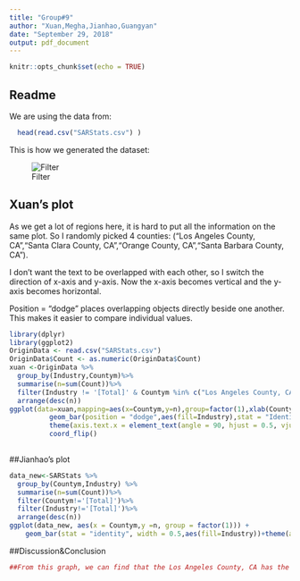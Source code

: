 ```yaml
---
title: "Group#9"
author: "Xuan,Megha,Jianhao,Guangyan"
date: "September 29, 2018"
output: pdf_document
---
```


```r
knitr::opts_chunk$set(echo = TRUE)
```

## Readme
   
  We are using the data from:
```r
  head(read.csv("SARStats.csv") )
```
  

  This is how we generated the dataset:
  
  ![Filter](read_me_data.png)

## Xuan's plot
  As we get a lot of regions here, it is hard to put all the information on the same plot. So I randomly picked 4 counties: ("Los Angeles County, CA","Santa Clara County, CA","Orange County, CA","Santa Barbara County, CA"). 

  I don't want the text to be overlapped with each other, so I switch the direction of x-axis and y-axis. Now the x-axis becomes vertical and the y-axis becomes horizontal.
  
  Position = "dodge" places overlapping objects directly beside one another. This makes it easier to compare individual values.
  
```r
library(dplyr)
library(ggplot2)
OriginData <- read.csv("SARStats.csv") 
OriginData$Count <- as.numeric(OriginData$Count)
xuan <-OriginData %>%
  group_by(Industry,Countym)%>%
  summarise(n=sum(Count))%>%
  filter(Industry != '[Total]' & Countym %in% c("Los Angeles County, CA","Santa Clara County, CA","Orange County, CA","Santa Barbara County, CA")) %>%
  arrange(desc(n))
ggplot(data=xuan,mapping=aes(x=Countym,y=n),group=factor(1),xlab(Countym))+ 
          geom_bar(position = "dodge",aes(fill=Industry),stat = "Identity")+
          theme(axis.text.x = element_text(angle = 90, hjust = 0.5, vjust = 0.5))+
          coord_flip()
          
```

##Jianhao's plot
```r
data_new<-SARStats %>%
  group_by(Countym,Industry) %>%
  summarise(n=sum(Count))%>%
  filter(Countym!='[Total]')%>%
  filter(Industry!='[Total]')%>%
  arrange(desc(n))
ggplot(data_new, aes(x = Countym,y =n, group = factor(1))) + 
    geom_bar(stat = "identity", width = 0.5,aes(fill=Industry))+theme(axis.text.x = element_text(angle = 45, hjust = 0.5, vjust = 0.5))+ggtitle("Jianhao Yan")
```


##Discussion&Conclusion
```r
##From this graph, we can find that the Los Angeles County, CA has the most financial frauds, and these frauds mostly happened in depositary industry.
```


   
